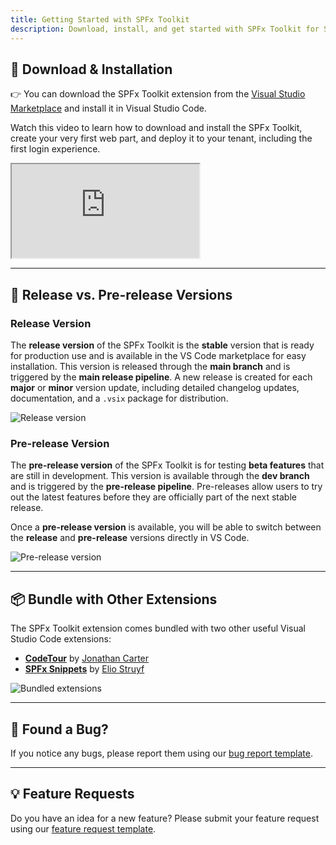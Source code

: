 ```yaml
---
title: Getting Started with SPFx Toolkit
description: Download, install, and get started with SPFx Toolkit for SharePoint Framework development.
---
```


## 🎁 Download & Installation

👉 You can download the SPFx Toolkit extension from the [Visual Studio Marketplace](https://marketplace.visualstudio.com/items?itemName=m365pnp.viva-connections-toolkit) and install it in Visual Studio Code.

Watch this video to learn how to download and install the SPFx Toolkit, create your very first web part, and deploy it to your tenant, including the first login experience.

<iframe src="https://www.youtube.com/embed/cnSJ7xF9dzE?si=mCF7X2QTThMDgTts&amp;start=317" title="Getting Started with SharePoint Framework with SPFx Toolkit" allowfullscreen> </iframe>

---

## 🔖 Release vs. Pre-release Versions

### **Release Version**

The **release version** of the SPFx Toolkit is the **stable** version that is ready for production use and is available in the VS Code marketplace for easy installation. This version is released through the **main branch** and is triggered by the **main release pipeline**. A new release is created for each **major** or **minor** version update, including detailed changelog updates, documentation, and a `.vsix` package for distribution.

![Release version](../../../../../assets/images/release-version.png)

### **Pre-release Version**

The **pre-release version** of the SPFx Toolkit is for testing **beta features** that are still in development. This version is available through the **dev branch** and is triggered by the **pre-release pipeline**. Pre-releases allow users to try out the latest features before they are officially part of the next stable release.

Once a **pre-release version** is available, you will be able to switch between the **release** and **pre-release** versions directly in VS Code. 

![Pre-release version](../../../../../assets/images/pre-release-version.png)

---

## 📦 Bundle with Other Extensions

The SPFx Toolkit extension comes bundled with two other useful Visual Studio Code extensions:

- **[CodeTour](https://marketplace.visualstudio.com/items?itemName=vsls-contrib.codetour)** by [Jonathan Carter](https://marketplace.visualstudio.com/publishers/vsls-contrib)
- **[SPFx Snippets](https://marketplace.visualstudio.com/items?itemName=eliostruyf.spfx-snippets)** by [Elio Struyf](https://marketplace.visualstudio.com/publishers/eliostruyf)

![Bundled extensions](../../../../../assets/images/release-bundle.png)

---

## 🐞 Found a Bug?

If you notice any bugs, please report them using our [bug report template](https://github.com/pnp/vscode-viva/issues/new?template=bug-report.yml).

---

## 💡 Feature Requests

Do you have an idea for a new feature? Please submit your feature request using our [feature request template](https://github.com/pnp/vscode-viva/issues/new?template=feature-request.yml).
